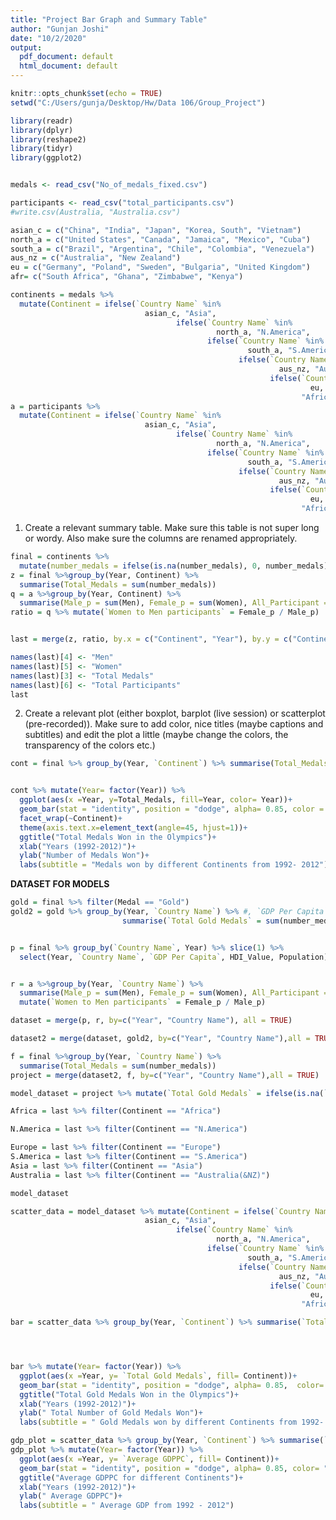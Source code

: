 ---
title: "Project Bar Graph and Summary Table"
author: "Gunjan Joshi"
date: "10/2/2020"
output:
  pdf_document: default
  html_document: default
---

```{r setup, include=FALSE}
knitr::opts_chunk$set(echo = TRUE)
setwd("C:/Users/gunja/Desktop/Hw/Data 106/Group_Project")

library(readr)
library(dplyr)
library(reshape2)
library(tidyr)
library(ggplot2)


medals <- read_csv("No_of_medals_fixed.csv")

participants <- read_csv("total_participants.csv")
#write.csv(Australia, "Australia.csv")
```

```{r }

asian_c = c("China", "India", "Japan", "Korea, South", "Vietnam")
north_a = c("United States", "Canada", "Jamaica", "Mexico", "Cuba")
south_a = c("Brazil", "Argentina", "Chile", "Colombia", "Venezuela")
aus_nz = c("Australia", "New Zealand")
eu = c("Germany", "Poland", "Sweden", "Bulgaria", "United Kingdom")
afr= c("South Africa", "Ghana", "Zimbabwe", "Kenya")

continents = medals %>%
  mutate(Continent = ifelse(`Country Name` %in% 
                              asian_c, "Asia", 
                                     ifelse(`Country Name` %in%
                                              north_a, "N.America",
                                            ifelse(`Country Name` %in% 
                                                     south_a, "S.America",
                                                   ifelse(`Country Name` %in% 
                                                            aus_nz, "Australia(&NZ)",
                                                          ifelse(`Country Name` %in% 
                                                                   eu, "Europe",
                                                                 "Africa"))))))
a = participants %>% 
  mutate(Continent = ifelse(`Country Name` %in% 
                              asian_c, "Asia", 
                                     ifelse(`Country Name` %in%
                                              north_a, "N.America",
                                            ifelse(`Country Name` %in% 
                                                     south_a, "S.America",
                                                   ifelse(`Country Name` %in% 
                                                            aus_nz, "Australia(&NZ)",
                                                          ifelse(`Country Name` %in% 
                                                                   eu, "Europe",
                                                                 "Africa"))))))
```

1. Create a relevant summary table. Make sure this table is not super long or wordy. Also
make sure the columns are renamed appropriately.

```{r message=FALSE}
final = continents %>% 
  mutate(number_medals = ifelse(is.na(number_medals), 0, number_medals)) 
z = final %>%group_by(Year, Continent) %>% 
  summarise(Total_Medals = sum(number_medals))
q = a %>%group_by(Year, Continent) %>% 
  summarise(Male_p = sum(Men), Female_p = sum(Women), All_Participant = sum(Total_participants))
ratio = q %>% mutate(`Women to Men participants` = Female_p / Male_p)


last = merge(z, ratio, by.x = c("Continent", "Year"), by.y = c("Continent", "Year"))

names(last)[4] <- "Men"
names(last)[5] <- "Women"
names(last)[3] <- "Total Medals"
names(last)[6] <- "Total Participants"
last

```



2. Create a relevant plot (either boxplot, barplot (live session) or scatterplot (pre-recorded)).
Make sure to add color, nice titles (maybe captions and subtitles) and edit the plot a little
(maybe change the colors, the transparency of the colors etc.)

```{r message=FALSE}


cont = final %>% group_by(Year, `Continent`) %>% summarise(Total_Medals = sum(number_medals))


cont %>% mutate(Year= factor(Year)) %>% 
  ggplot(aes(x =Year, y=Total_Medals, fill=Year, color= Year))+
  geom_bar(stat = "identity", position = "dodge", alpha= 0.85, color = "black")+
  facet_wrap(~Continent)+ 
  theme(axis.text.x=element_text(angle=45, hjust=1))+ 
  ggtitle("Total Medals Won in the Olympics")+
  xlab("Years (1992-2012)")+
  ylab("Number of Medals Won")+
  labs(subtitle = "Medals won by different Continents from 1992- 2012")
```
**DATASET FOR MODELS**

```{r message=FALSE}

gold = final %>% filter(Medal == "Gold")
gold2 = gold %>% group_by(Year, `Country Name`) %>% #, `GDP Per Capita`, HDI_Value, Population) 
                         summarise(`Total Gold Medals` = sum(number_medals))


p = final %>% group_by(`Country Name`, Year) %>% slice(1) %>% 
  select(Year, `Country Name`, `GDP Per Capita`, HDI_Value, Population)


r = a %>%group_by(Year, `Country Name`) %>% 
  summarise(Male_p = sum(Men), Female_p = sum(Women), All_Participant = sum(Total_participants))%>%
  mutate(`Women to Men participants` = Female_p / Male_p)

dataset = merge(p, r, by=c("Year", "Country Name"), all = TRUE)

dataset2 = merge(dataset, gold2, by=c("Year", "Country Name"),all = TRUE)

f = final %>%group_by(Year, `Country Name`) %>% 
  summarise(Total_Medals = sum(number_medals))
project = merge(dataset2, f, by=c("Year", "Country Name"),all = TRUE)

model_dataset = project %>% mutate(`Total Gold Medals` = ifelse(is.na(`Total Gold Medals`), 0, `Total Gold Medals`))

```


```{r}
Africa = last %>% filter(Continent == "Africa")
```


```{r}
N.America = last %>% filter(Continent == "N.America")
```

```{r}
Europe = last %>% filter(Continent == "Europe") 
S.America = last %>% filter(Continent == "S.America")
Asia = last %>% filter(Continent == "Asia")
Australia = last %>% filter(Continent == "Australia(&NZ)")
```

```{r}
model_dataset
```


```{r}
scatter_data = model_dataset %>% mutate(Continent = ifelse(`Country Name` %in% 
                              asian_c, "Asia", 
                                     ifelse(`Country Name` %in%
                                              north_a, "N.America",
                                            ifelse(`Country Name` %in% 
                                                     south_a, "S.America",
                                                   ifelse(`Country Name` %in% 
                                                            aus_nz, "Australia(&NZ)",
                                                          ifelse(`Country Name` %in% 
                                                                   eu, "Europe",
                                                                 "Africa"))))))
```


```{r}

bar = scatter_data %>% group_by(Year, `Continent`) %>% summarise(`Total Gold Medals` = sum(`Total Gold Medals`))




bar %>% mutate(Year= factor(Year)) %>% 
  ggplot(aes(x =Year, y= `Total Gold Medals`, fill= Continent))+
  geom_bar(stat = "identity", position = "dodge", alpha= 0.85,  color= "black")+
  ggtitle("Total Gold Medals Won in the Olympics")+
  xlab("Years (1992-2012)")+
  ylab(" Total Number of Gold Medals Won")+
  labs(subtitle = " Gold Medals won by different Continents from 1992- 2012")
```
```{r}
gdp_plot = scatter_data %>% group_by(Year, `Continent`) %>% summarise(`Average GDPPC` = mean(`GDP Per Capita`))
gdp_plot %>% mutate(Year= factor(Year)) %>% 
  ggplot(aes(x =Year, y= `Average GDPPC`, fill= Continent))+
  geom_bar(stat = "identity", position = "dodge", alpha= 0.85, color= "black")+
  ggtitle("Average GDPPC for different Continents")+
  xlab("Years (1992-2012)")+
  ylab(" Average GDPPC")+
  labs(subtitle = " Average GDP from 1992 - 2012")
```

